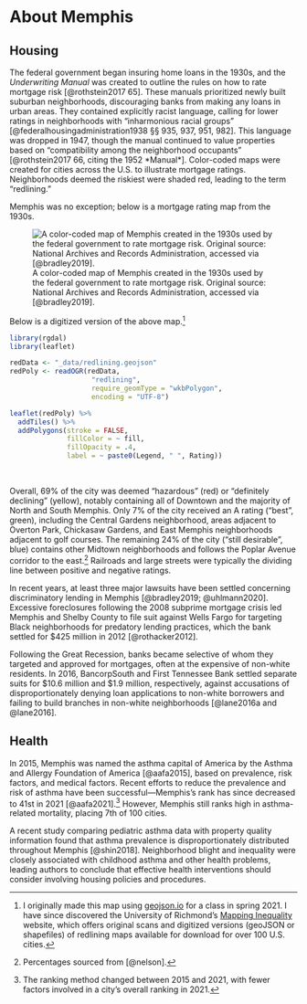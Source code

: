 # About Memphis

## Housing

The federal government began insuring home loans in the 1930s, and the *Underwriting Manual* was created to outline the rules on how to rate mortgage risk [@rothstein2017 65]. These manuals prioritized newly built suburban neighborhoods, discouraging banks from making any loans in urban areas. They contained explicitly racist language, calling for lower ratings in neighborhoods with "inharmonious racial groups" [@federalhousingadministration1938 §§ 935, 937, 951, 982]. This language was dropped in 1947, though the manual continued to value properties based on "compatibility among the neighborhood occupants" [@rothstein2017 66, citing the 1952 *Manual*]. Color-coded maps were created for cities across the U.S. to illustrate mortgage ratings. Neighborhoods deemed the riskiest were shaded red, leading to the term "redlining."

Memphis was no exception; below is a mortgage rating map from the 1930s.

![A color-coded map of Memphis created in the 1930s used by the federal government to rate mortgage risk. Original source: National Archives and Records Administration, accessed via [@bradley2019].](_img/memphis_redliningmap.jpg "Memphis Redlining Map")

Below is a digitized version of the above map.[^memhsg-1]

[^memhsg-1]: I originally made this map using [geojson.io](https://geojson.io/) for a class in spring 2021. I have since discovered the University of Richmond's [Mapping Inequality](https://dsl.richmond.edu/panorama/redlining/#loc=5/39.1/-94.58) website, which offers original scans and digitized versions (geoJSON or shapefiles) of redlining maps available for download for over 100 U.S. cities.

```r
library(rgdal)
library(leaflet)
```

```r
redData <- "_data/redlining.geojson"
redPoly <- readOGR(redData, 
                    "redlining", 
                    require_geomType = "wkbPolygon",
                    encoding = "UTF-8")
```

```r
leaflet(redPoly) %>% 
  addTiles() %>% 
  addPolygons(stroke = FALSE,
              fillColor = ~ fill,
              fillOpacity = .4,
              label = ~ paste0(Legend, " ", Rating))
```

<br>

Overall, 69% of the city was deemed "hazardous" (red) or "definitely declining" (yellow), notably containing all of Downtown and the majority of North and South Memphis. Only 7% of the city received an A rating ("best", green), including the Central Gardens neighborhood, areas adjacent to Overton Park, Chickasaw Gardens, and East Memphis neighborhoods adjacent to golf courses. The remaining 24% of the city ("still desirable", blue) contains other Midtown neighborhoods and follows the Poplar Avenue corridor to the east.[^memhsg-2] Railroads and large streets were typically the dividing line between positive and negative ratings.

[^memhsg-2]: Percentages sourced from [@nelson].

In recent years, at least three major lawsuits have been settled concerning discriminatory lending in Memphis [@bradley2019; @uhlmann2020]. Excessive foreclosures following the 2008 subprime mortgage crisis led Memphis and Shelby County to file suit against Wells Fargo for targeting Black neighborhoods for predatory lending practices, which the bank settled for \$425 million in 2012 [@rothacker2012].

Following the Great Recession, banks became selective of whom they targeted and approved for mortgages, often at the expensive of non-white residents. In 2016, BancorpSouth and First Tennessee Bank settled separate suits for \$10.6 million and \$1.9 million, respectively, against accusations of disproportionately denying loan applications to non-white borrowers and failing to build branches in non-white neighborhoods [@lane2016a and @lane2016].

## Health

In 2015, Memphis was named the asthma capital of America by the Asthma and Allergy Foundation of America [@aafa2015], based on prevalence, risk factors, and medical factors. Recent efforts to reduce the prevalence and risk of asthma have been successful---Memphis's rank has since decreased to 41st in 2021 [@aafa2021].[^memhsg-3] However, Memphis still ranks high in asthma-related mortality, placing 7th of 100 cities.

[^memhsg-3]: The ranking method changed between 2015 and 2021, with fewer factors involved in a city's overall ranking in 2021.

A recent study comparing pediatric asthma data with property quality information found that asthma prevalence is disproportionately distributed throughout Memphis [@shin2018]. Neighborhood blight and inequality were closely associated with childhood asthma and other health problems, leading authors to conclude that effective health interventions should consider involving housing policies and procedures.
